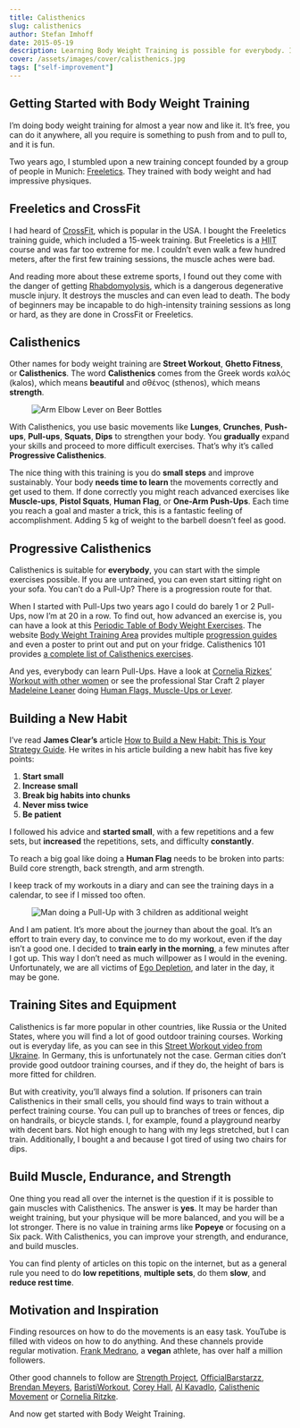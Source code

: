 ```yaml
---
title: Calisthenics
slug: calisthenics
author: Stefan Imhoff
date: 2015-05-19
description: Learning Body Weight Training is possible for everybody. It’s free, you can do it anywhere, you need no gym or expensive equipment to train, and you can improve constantly.
cover: /assets/images/cover/calisthenics.jpg
tags: ["self-improvement"]
---
```


## Getting Started with Body Weight Training

I’m doing body weight training for almost a year now and like it. It’s free, you can do it anywhere, all you require is something to push from and to pull to, and it is fun.

Two years ago, I stumbled upon a new training concept founded by a group of people in Munich: [Freeletics](https://www.freeletics.com/). They trained with body weight and had impressive physiques.

## Freeletics and CrossFit

I had heard of [CrossFit](https://www.crossfit.com/), which is popular in the USA. I bought the Freeletics training guide, which included a 15-week training. But Freeletics is a <abbr title="High-Intensity Interval Training">HIIT</abbr> course and was far too extreme for me. I couldn’t even walk a few hundred meters, after the first few training sessions, the muscle aches were bad.

And reading more about these extreme sports, I found out they come with the danger of getting [Rhabdomyolysis](https://medium.com/@ericrobertson/crossfits-dirty-little-secret-97bcce70356d), which is a dangerous degenerative muscle injury. It destroys the muscles and can even lead to death. The body of beginners may be incapable to do high-intensity training sessions as long or hard, as they are done in CrossFit or Freeletics.

## Calisthenics

Other names for body weight training are **Street Workout**, **Ghetto Fitness**, or **Calisthenics**. The word **Calisthenics** comes from the Greek words καλός (kalos), which means **beautiful** and σθένος (sthenos), which means **strength**.

<Figure caption="Arm Elbow Lever on Beer Bottles">
  <Image
    src="/assets/images/posts/calisthenics-arm-elbow-lever.jpg"
    alt="Arm Elbow Lever on Beer Bottles"
  />
</Figure>

With Calisthenics, you use basic movements like **Lunges**, **Crunches**, **Push-ups**, **Pull-ups**, **Squats**, **Dips** to strengthen your body. You **gradually** expand your skills and proceed to more difficult exercises. That’s why it’s called **Progressive Calisthenics**.

<Pullquote text="Adding 5 kg of weight to the barbell doesn’t feel as good." />

The nice thing with this training is you do **small steps** and improve sustainably. Your body **needs time to learn** the movements correctly and get used to them. If done correctly you might reach advanced exercises like **Muscle-ups**, **Pistol Squats**, **Human Flag**, or **One-Arm Push-Ups**. Each time you reach a goal and master a trick, this is a fantastic feeling of accomplishment. Adding 5 kg of weight to the barbell doesn’t feel as good.

## Progressive Calisthenics

Calisthenics is suitable for **everybody**, you can start with the simple exercises possible. If you are untrained, you can even start sitting right on your sofa. You can’t do a Pull-Up? There is a progression route for that.

When I started with Pull-Ups two years ago I could do barely 1 or 2 Pull-Ups, now I’m at 20 in a row. To find out, how advanced an exercise is, you can have a look at this [Periodic Table of Body Weight Exercises](http://strength.stack52.com/periodic-table-of-bodyweight-exercises/). The website [Body Weight Training Area](https://bodyweighttrainingarena.com/) provides multiple [progression guides](https://bodyweighttrainingarena.com/progressive-calisthenics/) and even a poster to print out and put on your fridge. Calisthenics 101 provides [a complete list of Calisthenics exercises](https://www.calisthenics-101.co.uk/blogs/a-complete-list-of-calisthenics-exercises).

And yes, everybody can learn Pull-Ups. Have a look at [Cornelia Rizkes’ Workout with other women](https://youtu.be/FfClYaCzx5U) or see the professional Star Craft 2 player [Madeleine Leaner](https://www.youtube.com/user/MaddeLisk) doing [Human Flags, Muscle-Ups or Lever](https://youtu.be/-ag2gAcbp9M).

## Building a New Habit

I’ve read **James Clear’s** article [How to Build a New Habit: This is Your Strategy Guide](https://jamesclear.com/habit-guide). He writes in his article building a new habit has five key points:

1. **Start small**
2. **Increase small**
3. **Break big habits into chunks**
4. **Never miss twice**
5. **Be patient**

I followed his advice and **started small**, with a few repetitions and a few sets, but **increased** the repetitions, sets, and difficulty **constantly**.

To reach a big goal like doing a **Human Flag** needs to be broken into parts: Build core strength, back strength, and arm strength.

I keep track of my workouts in a diary and can see the training days in a calendar, to see if I missed too often.

<Figure caption="If a father of three can do it, what is your excuse?">
  <Image
    src="/assets/images/posts/calisthenics-best-dad-ever.jpg"
    alt="Man doing a Pull-Up with 3 children as additional weight"
  />
</Figure>

And I am patient. It’s more about the journey than about the goal. It’s an effort to train every day, to convince me to do my workout, even if the day isn’t a good one. I decided to **train early in the morning**, a few minutes after I got up. This way I don’t need as much willpower as I would in the evening. Unfortunately, we are all victims of [Ego Depletion](https://en.wikipedia.org/wiki/Ego_depletion), and later in the day, it may be gone.

## Training Sites and Equipment

Calisthenics is far more popular in other countries, like Russia or the United States, where you will find a lot of good outdoor training courses. Working out is everyday life, as you can see in this [Street Workout video from Ukraine](https://youtu.be/bvLQZVnz5WM). In Germany, this is unfortunately not the case. German cities don’t provide good outdoor training courses, and if they do, the height of bars is more fitted for children.

But with creativity, you’ll always find a solution. If prisoners can train Calisthenics in their small cells, you should find ways to train without a perfect training course. You can pull up to branches of trees or fences, dip on handrails, or bicycle stands. I, for example, found a playground nearby with decent bars. Not high enough to hang with my legs stretched, but I can train. Additionally, I bought a <AffiliateLink asin="B00EZ24BC2" text="Doorway Pull-Up Bar" /> and <AffiliateLink asin="B0088I92VY" text="Dip Bars" /> because I got tired of using two chairs for dips.

## Build Muscle, Endurance, and Strength

One thing you read all over the internet is the question if it is possible to gain muscles with Calisthenics. The answer is **yes**. It may be harder than weight training, but your physique will be more balanced, and you will be a lot stronger. There is no value in training arms like **Popeye** or focusing on a Six pack. With Calisthenics, you can improve your strength, and endurance, and build muscles.

You can find plenty of articles on this topic on the internet, but as a general rule you need to do **low repetitions**, **multiple sets**, do them **slow**, and **reduce rest time**.

## Motivation and Inspiration

Finding resources on how to do the movements is an easy task. YouTube is filled with videos on how to do anything. And these channels provide regular motivation. [Frank Medrano](https://youtu.be/mvJHw64fxgQ), a **vegan** athlete, has over half a million followers.

Other good channels to follow are [Strength Project](https://www.youtube.com/user/strengthproject), [OfficialBarstarzz](https://www.youtube.com/user/OfficialBarstarzz), [Brendan Meyers](https://www.youtube.com/user/leftyjrpro), [BaristiWorkout](https://www.youtube.com/user/baristiworkout), [Corey Hall](https://www.youtube.com/user/cth38881), [Al Kavadlo](https://www.youtube.com/user/alkavadlo), [Calisthenic Movement](https://www.youtube.com/user/Calisthenicmovement) or [Cornelia Ritzke](https://www.youtube.com/user/ConnyBerlin).

And now get started with Body Weight Training.
